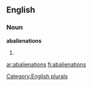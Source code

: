 ==English==

===Noun===
'''abalienations'''

# {{plural of|[[abalienation]]}}

[[Category:English plurals]]

[[ar:abalienations]]
[[fi:abalienations]]